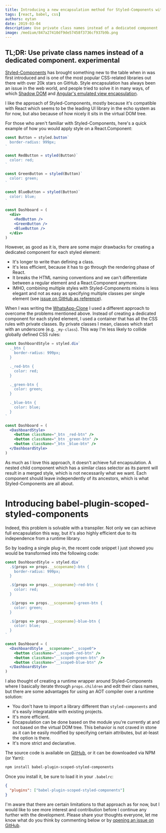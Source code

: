 ```yaml
---
title: Introducing a new encapsulation method for Styled-Components with Babel
tags: [react, babel, css]
authors: eytan
date: 2019-03-04
description: Use private class names instead of a dedicated component
image: /medium/847a27410df9de57458f3736cf937b9b.png
---
```


## TL;DR: Use private class names instead of a dedicated component. **experimental**

[Styled-Components](https://styled-components.com) has brought something new to the table when in was first introduced and is one of the most popular CSS-related libraries out there with over 20k stars on GitHub. Style encapsulation has always been an issue in the web world, and people tried to solve it in many ways, of which [Shadow DOM](https://developer.mozilla.org/en-US/docs/Web/Web_Components/Using_shadow_DOM) and [Angular's emulated view encapsulation](https://angular.io/api/core/ViewEncapsulation).

I like the approach of Styled-Components, mostly because it's compatible with React which seems to be the leading UI library in the echo system as for now, but also because of how nicely it sits in the virtual DOM tree.

For those who aren't familiar with Styled-Components, here's a quick example of how you would apply style on a React.Component:

```jsx
const Button = styled.button`
  border-radius: 999px;
`

const RedButton = styled(Button)`
  color: red;
`

const GreenButton = styled(Button)`
  color: green;
`

const BlueButton = styled(Button)`
  color: blue;
`

const Dashboard = (
  <div>
    <RedButton />
    <GreenButton />
    <BlueButton />
  </div>
)
```

However, as good as it is, there are some major drawbacks for creating a dedicated component for each styled element:

- It's longer to write than defining a class.
- It's less efficient, because it has to go through the rendering phase of React.
- It breaks the HTML naming conventions and we can't differentiate between a regular element and a React.Component anymore.
- IMHO, combining multiple styles with Styled-Components mixins is less elegant and not as easy as specifying multiple classes per single element (see [issue on GitHub as reference](https://github.com/styled-components/styled-components/issues/773)).

When I was writing the [WhatsApp-Clone](https://github.com/Urigo/WhatsApp-Clone-Client-React) I used a different approach to overcome the problems mentioned above. Instead of creating a dedicated component for each styled element, I used a container that has all the CSS rules with private classes. By private classes I mean, classes which start with an underscore (e.g. `_my-class`). This way I'm less likely to collide globally defined CSS rules:

```jsx
const DashboardStyle = styled.div`
  ._btn {
    border-radius: 999px;
  }

  ._red-btn {
    color: red;
  }

  ._green-btn {
    color: green;
  }

  ._blue-btn {
    color: blue;
  }
`

const Dashboard = (
  <DashboardStyle>
    <button className="_btn _red-btn" />
    <button className="_btn _green-btn" />
    <button className="_btn _blue-btn" />
  </DashboardStyle>
)
```

As much as I love this approach, it doesn't achieve full encapsulation. A nested child component which has a similar class selector as its parent will result in a merged style, which is not necessarily what we want. Each component should leave independently of its ancestors, which is what Styled-Components are all about.

# Introducing babel-plugin-scoped-styled-components

Indeed, this problem is solvable with a transpiler. Not only we can achieve full encapsulation this way, but it's also highly efficient due to its independence from a runtime library.

So by loading a single plug-in, the recent code snippet I just showed you would be transformed into the following code:

```jsx
const DashboardStyle = styled.div`
  .${props => props.__scopename}-btn {
    border-radius: 999px;
  }

  .${props => props.__scopename}-red-btn {
    color: red;
  }

  .${props => props.__scopename}-green-btn {
    color: green;
  }

  .${props => props.__scopename}-blue-btn {
    color: blue;
  }
`

const Dashboard = (
  <DashboardStyle __scopename="__scope0">
    <button className="__scope0-red-btn" />
    <button className="__scope0-green-btn" />
    <button className="__scope0-blue-btn" />
  </DashboardStyle>
)
```

I also thought of creating a runtime wrapper around Styled-Components where I basically iterate through `props.children` and edit their class names, but there are some advantages for using an AOT compiler over a runtime solution:

- You don't have to import a library different than `styled-components` and it's easily integratable with existing projects.
- It's more efficient.
- Encapsulation can be done based on the module you're currently at and not based on the virtual DOM tree. This behavior is not craved in stone as it can be easily modified by specifying certain attributes, but at-least the option is there.
- It's more strict and declarative.

The source code is available on [GitHub](https://github.com/DAB0mB/babel-plugin-scoped-styled-components), or it can be downloaded via NPM (or Yarn):

```bash
npm install babel-plugin-scoped-styled-components
```

Once you install it, be sure to load it in your `.babelrc`:

```json
{
  "plugins": ["babel-plugin-scoped-styled-components"]
}
```

I'm aware that there are certain limitations to that approach as for now, but I would like to see more interest and contribution before I continue any further with the development. Please share your thoughts everyone, let me know what do you think by commenting below or by [opening an issue on GitHub](https://github.com/DAB0mB/babel-plugin-scoped-styled-components/issues).
